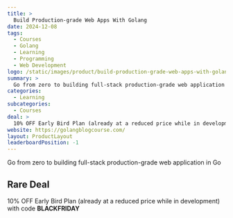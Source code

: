```yaml
---
title: >
  Build Production-grade Web Apps With Golang
date: 2024-12-08
tags:
  - Courses
  - Golang
  - Learning
  - Programming
  - Web Development
logo: /static/images/product/build-production-grade-web-apps-with-golang/logo.png
summary: >
  Go from zero to building full-stack production-grade web application in Go
categories:
  - Learning
subcategories:
  - Courses
deal: >
  10% OFF Early Bird Plan (already at a reduced price while in development) with code **BLACKFRIDAY**
website: https://golangblogcourse.com/
layout: ProductLayout
leaderboardPosition: -1
---
```

Go from zero to building full-stack production-grade web application in Go

## Rare Deal

10% OFF Early Bird Plan (already at a reduced price while in development) with code **BLACKFRIDAY**
